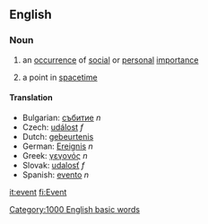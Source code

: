 ==English==

===Noun===

# an [[occurrence]] of [[social]] or [[personal]] [[importance]]
# {{physics}} a point in [[spacetime]]

====Translation====

*Bulgarian: [[събитие]] ''n''
*Czech: [[událost]] ''f''
*Dutch: [[gebeurtenis]]
*German: [[Ereignis]] ''n''
*Greek: [[γεγονός]] ''n''
*Slovak: [[udalosť]] ''f''
*Spanish: [[evento]] ''n''

[[Category:1000 English basic words]]

[[it:event]]
[[fi:Event]]